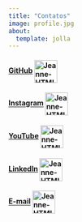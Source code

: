 ---
title: "Contatos"
image: profile.jpg
about:
  template: jolla
---

<html>
<body>
<div style="text-align:left">
<p>
<h4>
[GitHub](https://github.com/francojra) <img src="https://img.icons8.com/ios-glyphs/512/github.png" alt="Jeanne-HTML" align="center" height="45" width="45"/>
</p>
</h4>
</div>
</body>
</html>

<html>
<body>
<div style="text-align:left">
<p>
<h4>
[Instagram](https://www.instagram.com/jeanneefranco/) <img src="https://img.icons8.com/ios-glyphs/512/instagram-new.png" alt="Jeanne-HTML" align="center" height="45" width="45"/>
</p>
</h4>
</div>
</body>
</html>

<html>
<body>
<div style="text-align:left">
<p>
<h4>
[YouTube](https://www.youtube.com/channel/UCValiiCyO82tJmG0BXnQuow) <img src="https://img.icons8.com/ios-glyphs/512/youtube.png" alt="Jeanne-HTML" align="center" height="45" width="45"/>
</p>
</h4>
</div>
</body>
</html>

<html>
<body>
<div style="text-align:left">
<p>
<h4>
[LinkedIn](https://www.linkedin.com/in/francojra/) <img src="https://img.icons8.com/ios-glyphs/512/linkedin-circled.png" alt="Jeanne-HTML" align="center" height="45" width="45"/>
</p>
</h4>
</div>
</body>
</html>

<html>
<body>
<div style="text-align:left">
<p>
<h4>
[E-mail](mailto:jeanne.raquel02@hotmail.com) <img src="https://img.icons8.com/ios-filled/512/apple-mail.png" alt="Jeanne-HTML" align="center" height="45" width="45"/>
</p>
</h4>
</div>
</body>
</html>